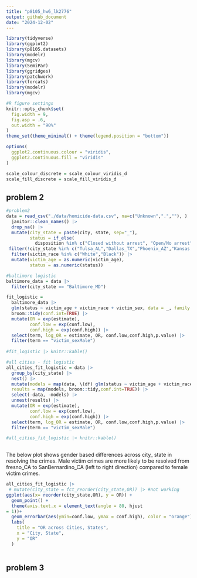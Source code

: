 ```yaml
---
title: "p8105_hw6_lk2776"
output: github_document
date: "2024-12-02"
---
```


```r
library(tidyverse)
library(ggplot2)
library(p8105.datasets)
library(modelr)
library(mgcv)
library(SemiPar)
library(ggridges)
library(patchwork)
library(forcats)
library(modelr) 
library(mgcv)

#R figure settings
knitr::opts_chunk$set(
  fig.width = 9,
  fig.asp = .6,
  out.width = "90%"
)
theme_set(theme_minimal() + theme(legend.position = "bottom"))

options(
  ggplot2.continuous.colour = "viridis",
  ggplot2.continuous.fill = "viridis"
)

scale_colour_discrete = scale_colour_viridis_d
scale_fill_discrete = scale_fill_viridis_d
```


## problem 2
```r
#problem2
data = read_csv("./data/homicide-data.csv", na=c("Unknown",".",""), ) |>
  janitor::clean_names() |>
  drop_na() |>
  mutate(city_state = paste(city, state, sep="_"), 
         status = if_else(
           disposition %in% c("Closed without arrest", "Open/No arrest"), "1", "0")) |>
 filter(!city_state %in% c("Tulsa_AL","Dallas_TX","Phoenix_AZ","Kansas City_MO")) |>
  filter(victim_race %in% c("White","Black")) |>
  mutate(victim_age = as.numeric(victim_age), 
         status = as.numeric(status))

```

```r
#baltimore logistic
baltimore_data = data |>
  filter(city_state == "Baltimore_MD") 

fit_logistic =
  baltimore_data |>
  glm(status ~ victim_age + victim_race + victim_sex, data = _, family = binomial()) |>
  broom::tidy(conf.int=TRUE) |>
  mutate(OR = exp(estimate),
         conf.low = exp(conf.low),
         conf.high = exp(conf.high)) |>
  select(term, log_OR = estimate, OR, conf.low,conf.high,p.value) |>
  filter(term == "victim_sexMale")
  
#fit_logistic |> knitr::kable()

```

```r
#all cities - fit logistic
all_cities_fit_logistic = data |> 
  group_by(city_state) |>
  nest() |>
  mutate(models = map(data, \(df) glm(status ~ victim_age + victim_race + victim_sex, data = df, family = binomial())),
  results = map(models, broom::tidy,conf.int=TRUE)) |>
  select(-data, -models) |>
  unnest(results) |>
  mutate(OR = exp(estimate),
         conf.low = exp(conf.low),
         conf.high = exp(conf.high)) |>
  select(term, log_OR = estimate, OR, conf.low,conf.high,p.value) |>
  filter(term == "victim_sexMale") 

#all_cities_fit_logistic |> knitr::kable()
  
```

The below plot shows gender based differences across city_ state in resolving the crimes. Male victim crimes are more likely to be resolved from fresno_CA to SanBernardino_CA (left to right direction) compared to female victim crimes. 
```r

all_cities_fit_logistic |>
 # mutate(city_state = fct_reorder(city_state,OR)) |> #not working
ggplot(aes(x= reorder(city_state,OR), y = OR)) + 
  geom_point() +
  theme(axis.text.x = element_text(angle = 80, hjust
= 1))+
  geom_errorbar(aes(ymin=conf.low, ymax = conf.high), color = "orange") +
  labs(
    title = "OR across Cities, States",
    x = "City, State",
    y = "OR"
  )
  
```

## problem 3

